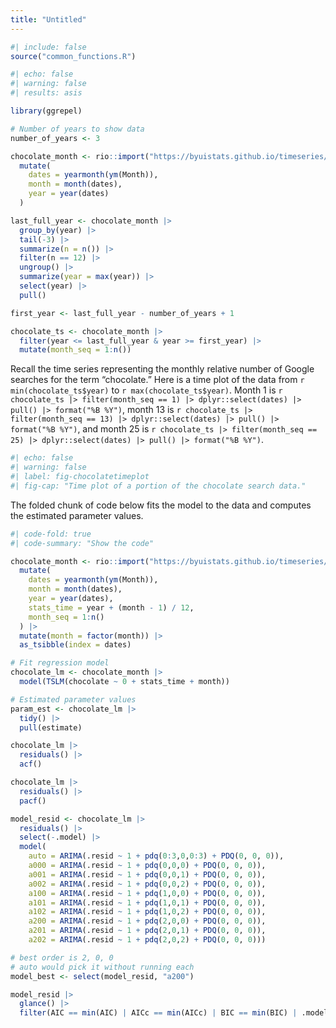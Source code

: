 ```yaml
---
title: "Untitled"
---
```



```r
#| include: false
source("common_functions.R")
```


```r
#| echo: false
#| warning: false
#| results: asis

library(ggrepel)

# Number of years to show data
number_of_years <- 3

chocolate_month <- rio::import("https://byuistats.github.io/timeseries/data/chocolate.csv") |>
  mutate(
    dates = yearmonth(ym(Month)),
    month = month(dates),
    year = year(dates)
  )

last_full_year <- chocolate_month |>
  group_by(year) |>
  tail(-3) |>
  summarize(n = n()) |>
  filter(n == 12) |>
  ungroup() |>
  summarize(year = max(year)) |>
  select(year) |>
  pull()

first_year <- last_full_year - number_of_years + 1

chocolate_ts <- chocolate_month |>
  filter(year <= last_full_year & year >= first_year) |>
  mutate(month_seq = 1:n())
```

Recall the time series representing the monthly relative number of Google searches for the term "chocolate." Here is a time plot of the data from `r min(chocolate_ts$year)` to `r max(chocolate_ts$year)`. 
Month 1 is `r chocolate_ts |> filter(month_seq == 1) |> dplyr::select(dates) |> pull() |> format("%B %Y")`, 
month 13 is `r chocolate_ts |> filter(month_seq == 13) |> dplyr::select(dates) |> pull() |> format("%B %Y")`,
and
month 25 is `r chocolate_ts |> filter(month_seq == 25) |> dplyr::select(dates) |> pull() |> format("%B %Y")`.

```r
#| echo: false
#| warning: false
#| label: fig-chocolatetimeplot
#| fig-cap: "Time plot of a portion of the chocolate search data."


```

 

The folded chunk of code below fits the model to the data and computes the estimated parameter values. 
```r
#| code-fold: true
#| code-summary: "Show the code"

chocolate_month <- rio::import("https://byuistats.github.io/timeseries/data/chocolate.csv") |>
  mutate(
    dates = yearmonth(ym(Month)),
    month = month(dates),
    year = year(dates),
    stats_time = year + (month - 1) / 12,
    month_seq = 1:n()
  ) |>
  mutate(month = factor(month)) |>
  as_tsibble(index = dates)

# Fit regression model
chocolate_lm <- chocolate_month |>
  model(TSLM(chocolate ~ 0 + stats_time + month))

# Estimated parameter values
param_est <- chocolate_lm |>
  tidy() |>
  pull(estimate)
```




```r
chocolate_lm |>
  residuals() |>
  acf()

chocolate_lm |>
  residuals() |>
  pacf()
```

```r
model_resid <- chocolate_lm |>
  residuals() |>
  select(-.model) |>
  model(
    auto = ARIMA(.resid ~ 1 + pdq(0:3,0,0:3) + PDQ(0, 0, 0)),
    a000 = ARIMA(.resid ~ 1 + pdq(0,0,0) + PDQ(0, 0, 0)),
    a001 = ARIMA(.resid ~ 1 + pdq(0,0,1) + PDQ(0, 0, 0)),
    a002 = ARIMA(.resid ~ 1 + pdq(0,0,2) + PDQ(0, 0, 0)),
    a100 = ARIMA(.resid ~ 1 + pdq(1,0,0) + PDQ(0, 0, 0)),
    a101 = ARIMA(.resid ~ 1 + pdq(1,0,1) + PDQ(0, 0, 0)),
    a102 = ARIMA(.resid ~ 1 + pdq(1,0,2) + PDQ(0, 0, 0)),
    a200 = ARIMA(.resid ~ 1 + pdq(2,0,0) + PDQ(0, 0, 0)),
    a201 = ARIMA(.resid ~ 1 + pdq(2,0,1) + PDQ(0, 0, 0)),
    a202 = ARIMA(.resid ~ 1 + pdq(2,0,2) + PDQ(0, 0, 0))) 

# best order is 2, 0, 0
# auto would pick it without running each    
model_best <- select(model_resid, "a200")

model_resid |>
  glance() |>
  filter(AIC == min(AIC) | AICc == min(AICc) | BIC == min(BIC) | .model == "auto")
```


